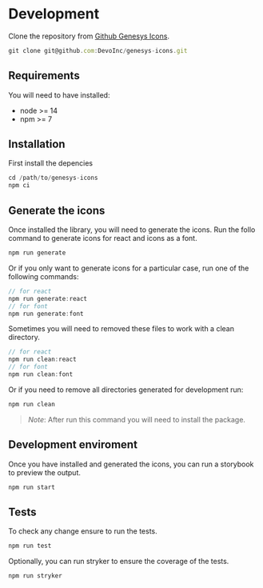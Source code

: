 
<Meta title="Doc/Development" />

# Development

Clone the repository from [Github Genesys Icons](https://github.com/DevoInc/genesys-icons).

```js
git clone git@github.com:DevoInc/genesys-icons.git
```

## Requirements

You will need to have installed:

- node >= 14
- npm >= 7

## Installation

First install the depencies

```js
cd /path/to/genesys-icons
npm ci
```

## Generate the icons

Once installed the library, you will need to generate the icons.
Run the follo command to generate icons for react and icons as a font.

```js
npm run generate
```

Or if you only want to generate icons for a particular case, run one of the
following commands:

```js
// for react
npm run generate:react
// for font
npm run generate:font
```

Sometimes you will need to removed these files to work with a clean directory.

```js
// for react
npm run clean:react
// for font
npm run clean:font
```

Or if you need to remove all directories generated for development run:

```js
npm run clean
```

> _Note_: After run this command you will need to install the package.

## Development enviroment

Once you have installed and generated the icons, you can run a storybook to preview the output.

```js
npm run start
```

## Tests

To check any change ensure to run the tests.

```js
npm run test
```

Optionally, you can run stryker to ensure the coverage of the tests.

```js
npm run stryker
```
